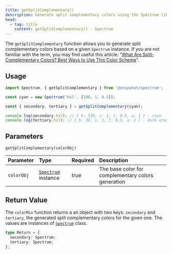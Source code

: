 ```yaml
---
title: getSplitComplementary()
description: Generate split complementary colors using the Spectrum library
head:
  - tag: title
    content: getSplitComplementary() · Spectrum
---
```



[<Icon name="github" size='1.5rem' color="var(--github-icon-color)" />](https://github.com/Linkerin/spectrum/blob/main/src/methods/getSplitComplementary.ts)

The `getSplitComplementary` function allows you to generate split complementary colors based on a given `Spectrum` instance.
If you are not familiar with the term, you may find useful this article:
"[What Are Split-Complementary Colors? Best Ways to Use This Color Scheme](https://www.color-meanings.com/split-complementary-colors/)".

## Usage

```js
import Spectrum, { getSplitComplementary } from '@snipshot/spectrum';

const cyan = new Spectrum('hsl', [180, 1, 0.5]);

const { secondary, tertiary } = getSplitComplementary(cyan);

console.log(secondary.hsl); // { h: 330, s: 1, l: 0.5, a: 1 } - rose
console.log(tertiary.hsl); // { h: 30, s: 1, l: 0.5, a: 1 } - dark orange
```

## Parameters

`getSplitComplementary(colorObj)`

| Parameter  | Type                                        | Required | Description                                        |
| :--------- | :------------------------------------------ | :------- | :------------------------------------------------- |
| `colorObj` | [`Spectrum`](/docs/spectrum-class) instance | true     | The base color for complementary colors generation |

## Return Value

The `colorMix` function returns a an object with two keys: `secondary` and `tertiary`,
the generated split complementary colors for the given one. The values are instances of
[`Spectrum`](/docs/spectrum-class) class.

```ts
type Return = {
  secondary: Spectrum;
  tertiary: Spectrum;
};
```

